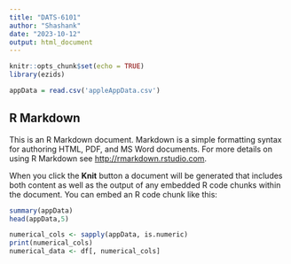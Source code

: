 ---
title: "DATS-6101"
author: "Shashank"
date: "2023-10-12"
output: html_document
---

```{r setup, include=FALSE}
knitr::opts_chunk$set(echo = TRUE)
library(ezids)

```

```{r}
appData = read.csv('appleAppData.csv')
```
## R Markdown

This is an R Markdown document. Markdown is a simple formatting syntax for authoring HTML, PDF, and MS Word documents. For more details on using R Markdown see <http://rmarkdown.rstudio.com>.

When you click the **Knit** button a document will be generated that includes both content as well as the output of any embedded R code chunks within the document. You can embed an R code chunk like this:

```{r}
summary(appData)
head(appData,5)
```
```{r}
numerical_cols <- sapply(appData, is.numeric)
print(numerical_cols)
numerical_data <- df[, numerical_cols]

```

